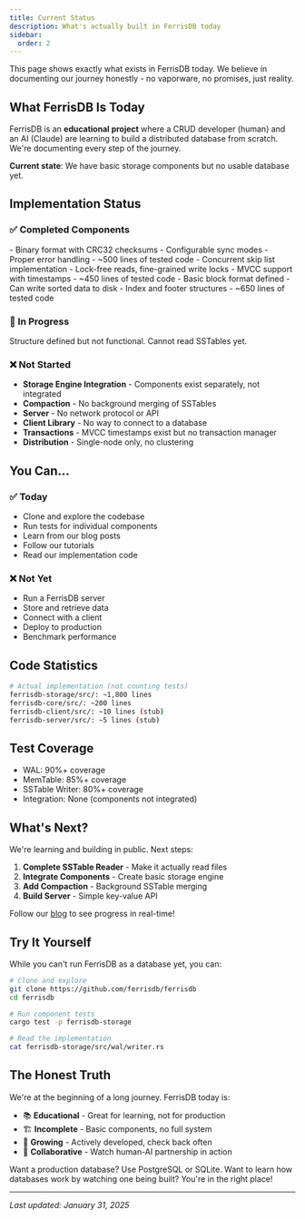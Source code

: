 ```yaml
---
title: Current Status
description: What's actually built in FerrisDB today
sidebar:
  order: 2
---
```



<Aside type="tip" title="Radical Transparency">
  This page shows exactly what exists in FerrisDB today. We believe in documenting our journey
  honestly - no vaporware, no promises, just reality.
</Aside>

## What FerrisDB Is Today

FerrisDB is an **educational project** where a CRUD developer (human) and an AI (Claude) are learning to build a distributed database from scratch. We're documenting every step of the journey.

**Current state**: We have basic storage components but no usable database yet.

## Implementation Status

### ✅ Completed Components

<CardGrid>
  <Card title="Write-Ahead Log (WAL)" icon="document">
    - Binary format with CRC32 checksums
    - Configurable sync modes
    - Proper error handling
    - ~500 lines of tested code
  </Card>

<Card title="MemTable (Skip List)" icon="list-format">
  - Concurrent skip list implementation - Lock-free reads, fine-grained write locks - MVCC support
  with timestamps - ~450 lines of tested code
</Card>

  <Card title="SSTable Writer" icon="document">
    - Basic block format defined
    - Can write sorted data to disk
    - Index and footer structures
    - ~650 lines of tested code
  </Card>
</CardGrid>

### 🚧 In Progress

<Card title="SSTable Reader" icon="open-book">
  <Badge text="SKELETON ONLY" variant="caution" />
  Structure defined but not functional. Cannot read SSTables yet.
</Card>

### ❌ Not Started

- **Storage Engine Integration** - Components exist separately, not integrated
- **Compaction** - No background merging of SSTables
- **Server** - No network protocol or API
- **Client Library** - No way to connect to a database
- **Transactions** - MVCC timestamps exist but no transaction manager
- **Distribution** - Single-node only, no clustering

## You Can...

### ✅ Today

- Clone and explore the codebase
- Run tests for individual components
- Learn from our blog posts
- Follow our tutorials
- Read our implementation code

### ❌ Not Yet

- Run a FerrisDB server
- Store and retrieve data
- Connect with a client
- Deploy to production
- Benchmark performance

## Code Statistics

```bash
# Actual implementation (not counting tests)
ferrisdb-storage/src/: ~1,800 lines
ferrisdb-core/src/: ~200 lines
ferrisdb-client/src/: ~10 lines (stub)
ferrisdb-server/src/: ~5 lines (stub)
```

## Test Coverage

- WAL: 90%+ coverage
- MemTable: 85%+ coverage
- SSTable Writer: 80%+ coverage
- Integration: None (components not integrated)

## What's Next?

We're learning and building in public. Next steps:

1. **Complete SSTable Reader** - Make it actually read files
2. **Integrate Components** - Create basic storage engine
3. **Add Compaction** - Background SSTable merging
4. **Build Server** - Simple key-value API

Follow our [blog](/blog/) to see progress in real-time!

## Try It Yourself

While you can't run FerrisDB as a database yet, you can:

```bash
# Clone and explore
git clone https://github.com/ferrisdb/ferrisdb
cd ferrisdb

# Run component tests
cargo test -p ferrisdb-storage

# Read the implementation
cat ferrisdb-storage/src/wal/writer.rs
```

## The Honest Truth

We're at the beginning of a long journey. FerrisDB today is:

- 📚 **Educational** - Great for learning, not for production
- 🏗️ **Incomplete** - Basic components, no full system
- 🌱 **Growing** - Actively developed, check back often
- 🤝 **Collaborative** - Watch human-AI partnership in action

<Aside type="note">
  Want a production database? Use PostgreSQL or SQLite. Want to learn how databases work by watching
  one being built? You're in the right place!
</Aside>

---

_Last updated: January 31, 2025_
